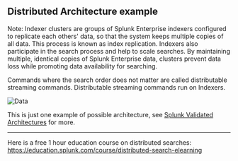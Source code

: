 ## Distributed Architecture example 
Note: Indexer clusters are groups of Splunk Enterprise indexers configured to replicate each others' data, so that the system keeps multiple copies of all data.
 This process is known as index replication. Indexers also participate in the search process and help to scale searches.
  By maintaining multiple, identical copies of Splunk Enterprise data, clusters prevent data loss while promoting data availability for searching.

Commands where the search order does not matter are called distributable streaming commands. Distributable streaming commands run on Indexers.

![Data](/static/app/splunk4champions2/images/dist_architecture.png)

This is just one example of possible architecture, see [Splunk Validated Architectures](https://www.splunk.com/pdfs/technical-briefs/splunk-validated-architectures.pdf) for more. 
___

Here is a free 1 hour education course on distributed searches: https://education.splunk.com/course/distributed-search-elearning

